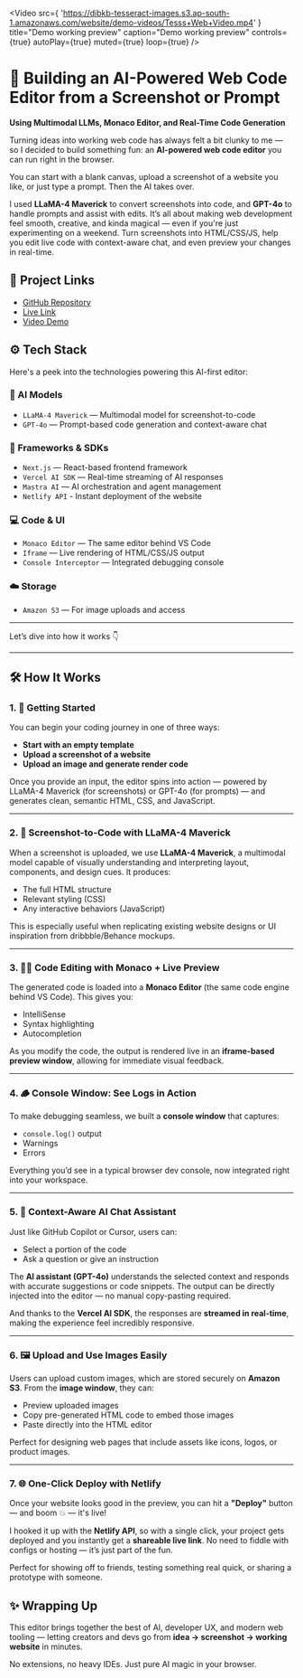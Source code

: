 <Video
  src={
    'https://dibkb-tesseract-images.s3.ap-south-1.amazonaws.com/website/demo-videos/Tesss+Web+Video.mp4'
  }
  title="Demo working preview"
  caption="Demo working preview"
  controls={true}
  autoPlay={true}
  muted={true}
  loop={true}
/>

# 🧠 Building an AI-Powered Web Code Editor from a Screenshot or Prompt

**Using Multimodal LLMs, Monaco Editor, and Real-Time Code Generation**

Turning ideas into working web code has always felt a bit clunky to me — so I decided to build something fun: an **AI-powered web code editor** you can run right in the browser.

You can start with a blank canvas, upload a screenshot of a website you like, or just type a prompt. Then the AI takes over.

I used **LLaMA-4 Maverick** to convert screenshots into code, and **GPT-4o** to handle prompts and assist with edits. It’s all about making web development feel smooth, creative, and kinda magical — even if you're just experimenting on a weekend.
Turn screenshots into HTML/CSS/JS, help you edit live code with context-aware chat, and even preview your changes in real-time.

## 🔗 Project Links

- [GitHub Repository](https://github.com/dibkb/tesseract)
- [Live Link](https://app.tesseract.borborah.xyz/)
- [Video Demo](https://dibkb-tesseract-images.s3.ap-south-1.amazonaws.com/website/demo-videos/Tesss+Web+Video.mp4)

## ⚙️ Tech Stack

Here's a peek into the technologies powering this AI-first editor:

### 🧠 AI Models

- `LLaMA-4 Maverick` — Multimodal model for screenshot-to-code
- `GPT-4o` — Prompt-based code generation and context-aware chat

### 🧰 Frameworks & SDKs

- `Next.js` — React-based frontend framework
- `Vercel AI SDK` — Real-time streaming of AI responses
- `Mastra AI` — AI orchestration and agent management
- `Netlify API` - Instant deployment of the website

### 💻 Code & UI

- `Monaco Editor` — The same editor behind VS Code
- `Iframe` — Live rendering of HTML/CSS/JS output
- `Console Interceptor` — Integrated debugging console

### ☁️ Storage

- `Amazon S3` — For image uploads and access

---

Let’s dive into how it works 👇

---

## 🛠️ How It Works

### 1. 🚀 Getting Started

You can begin your coding journey in one of three ways:

- **Start with an empty template**
- **Upload a screenshot of a website**
- **Upload an image and generate render code**

Once you provide an input, the editor spins into action — powered by LLaMA-4 Maverick (for screenshots) or GPT-4o (for prompts) — and generates clean, semantic HTML, CSS, and JavaScript.

---

### 2. 🧠 Screenshot-to-Code with LLaMA-4 Maverick

When a screenshot is uploaded, we use **LLaMA-4 Maverick**, a multimodal model capable of visually understanding and interpreting layout, components, and design cues. It produces:

- The full HTML structure
- Relevant styling (CSS)
- Any interactive behaviors (JavaScript)

This is especially useful when replicating existing website designs or UI inspiration from dribbble/Behance mockups.

---

### 3. 🧑‍💻 Code Editing with Monaco + Live Preview

The generated code is loaded into a **Monaco Editor** (the same code engine behind VS Code). This gives you:

- IntelliSense
- Syntax highlighting
- Autocompletion

As you modify the code, the output is rendered live in an **iframe-based preview window**, allowing for immediate visual feedback.

---

### 4. 🪵 Console Window: See Logs in Action

To make debugging seamless, we built a **console window** that captures:

- `console.log()` output
- Warnings
- Errors

Everything you’d see in a typical browser dev console, now integrated right into your workspace.

---

### 5. 🤖 Context-Aware AI Chat Assistant

Just like GitHub Copilot or Cursor, users can:

- Select a portion of the code
- Ask a question or give an instruction

The **AI assistant (GPT-4o)** understands the selected context and responds with accurate suggestions or code snippets. The output can be directly injected into the editor — no manual copy-pasting required.

And thanks to the **Vercel AI SDK**, the responses are **streamed in real-time**, making the experience feel incredibly responsive.

---

### 6. 🖼️ Upload and Use Images Easily

Users can upload custom images, which are stored securely on **Amazon S3**. From the **image window**, they can:

- Preview uploaded images
- Copy pre-generated HTML code to embed those images
- Paste directly into the HTML editor

Perfect for designing web pages that include assets like icons, logos, or product images.

---

### 7. 🌐 One-Click Deploy with Netlify

Once your website looks good in the preview, you can hit a **"Deploy"** button — and boom 💥 — it's live!

I hooked it up with the **Netlify API**, so with a single click, your project gets deployed and you instantly get a **shareable live link**. No need to fiddle with configs or hosting — it’s just part of the fun.

Perfect for showing off to friends, testing something real quick, or sharing a prototype with someone.

## ✨ Wrapping Up

This editor brings together the best of AI, developer UX, and modern web tooling — letting creators and devs go from **idea → screenshot → working website** in minutes.

No extensions, no heavy IDEs. Just pure AI magic in your browser.
